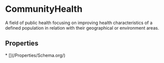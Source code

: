 
# CommunityHealth

A field of public health focusing on improving health characteristics of a defined population in relation with their geographical or environment areas.

## Properties

<Grid>
* [](/Properties/Schema.org/)

</Grid>

